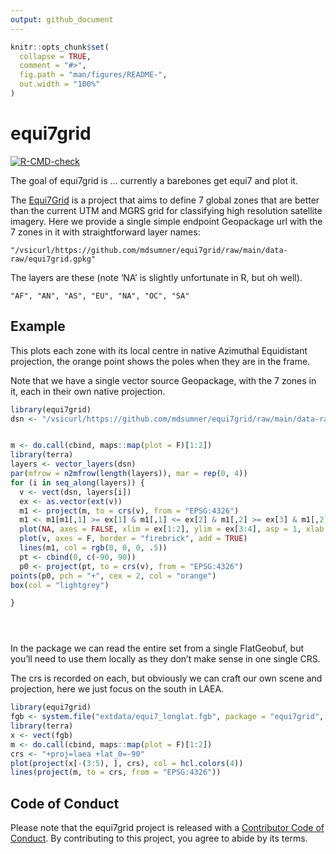 ```yaml
---
output: github_document
---
```


<!-- README.md is generated from README.Rmd. Please edit that file -->

```r
knitr::opts_chunk$set(
  collapse = TRUE,
  comment = "#>",
  fig.path = "man/figures/README-",
  out.width = "100%"
)
```

# equi7grid

<!-- badges: start -->
[![R-CMD-check](https://github.com/mdsumner/equi7grid/actions/workflows/R-CMD-check.yaml/badge.svg)](https://github.com/mdsumner/equi7grid/actions/workflows/R-CMD-check.yaml)
<!-- badges: end -->

The goal of equi7grid is ... currently a barebones get equi7 and plot it. 

The [Equi7Grid](https://github.com/TUW-GEO/Equi7Grid) is a project that aims to define 7 global zones that are better than the current UTM and MGRS grid for classifying high resolution satellite imagery. 
Here we provide a single simple endpoint Geopackage url with the 7 zones in it with straightforward layer names: 

```
"/vsicurl/https://github.com/mdsumner/equi7grid/raw/main/data-raw/equi7grid.gpkg"
```

The layers are these (note 'NA' is slightly unfortunate in R, but oh well). 

```
"AF", "AN", "AS", "EU", "NA", "OC", "SA"
```



## Example

This plots each zone with its local centre in native Azimuthal Equidistant projection, the orange point shows the poles when they are in the frame. 


Note that we have a single vector source Geopackage, with the 7 zones in it, each in their own native projection. 

```r
library(equi7grid)
dsn <- "/vsicurl/https://github.com/mdsumner/equi7grid/raw/main/data-raw/equi7grid.gpkg"


m <- do.call(cbind, maps::map(plot = F)[1:2])
library(terra)
layers <- vector_layers(dsn)
par(mfrow = n2mfrow(length(layers)), mar = rep(0, 4))
for (i in seq_along(layers)) {
  v <- vect(dsn, layers[i])
  ex <- as.vector(ext(v))
  m1 <- project(m, to = crs(v), from = "EPSG:4326")
  m1 <- m1[m1[,1] >= ex[1] & m1[,1] <= ex[2] & m1[,2] >= ex[3] & m1[,2] <= ex[4], ]
  plot(NA, axes = FALSE, xlim = ex[1:2], ylim = ex[3:4], asp = 1, xlab = "", ylab = "")
  plot(v, axes = F, border = "firebrick", add = TRUE)
  lines(m1, col = rgb(0, 0, 0, .5))
  pt <- cbind(0, c(-90, 90))
  p0 <- project(pt, to = crs(v), from = "EPSG:4326")
points(p0, pch = "+", cex = 2, col = "orange")
box(col = "lightgrey")

}





```

In the package we can read the entire set from a single FlatGeobuf, but you'll need to use them locally as they don't make sense in one single CRS. 

The crs is recorded on each, but obviously we can craft our own scene and projection, here we just focus on the south in LAEA.

```r
library(equi7grid)
fgb <- system.file("extdata/equi7_longlat.fgb", package = "equi7grid", mustWork = TRUE)
library(terra)
x <- vect(fgb)
m <- do.call(cbind, maps::map(plot = F)[1:2])
crs <- "+proj=laea +lat_0=-90"
plot(project(x[-(3:5), ], crs), col = hcl.colors(4))
lines(project(m, to = crs, from = "EPSG:4326"))
```


## Code of Conduct
  
Please note that the equi7grid project is released with a [Contributor Code of Conduct](https://contributor-covenant.org/version/2/1/CODE_OF_CONDUCT.html). By contributing to this project, you agree to abide by its terms.
